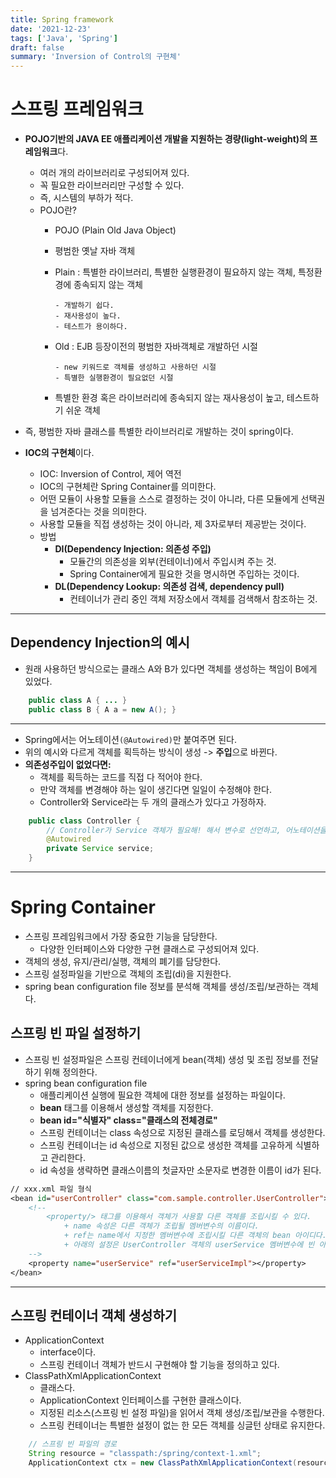 ```yaml
---
title: Spring framework
date: '2021-12-23'
tags: ['Java', 'Spring']
draft: false
summary: 'Inversion of Control의 구현체'
---
```


# 스프링 프레임워크
- **POJO기반의 JAVA EE 애플리케이션 개발을 지원하는 경량(light-weight)의 프레임워크**다.
    - 여러 개의 라이브러리로 구성되어져 있다.
    - 꼭 필요한 라이브러리만 구성할 수 있다.
    - 즉, 시스템의 부하가 적다.
    - POJO란?
        - POJO (Plain Old Java Object)
        - 평범한 옛날 자바 객체
		- Plain : 특별한 라이브러리, 특별한 실행환경이 필요하지 않는 객체, 특정환경에 종속되지 않는 객체

			  - 개발하기 쉽다.
			  - 재사용성이 높다.
			  - 테스트가 용이하다.
		- Old : EJB 등장이전의 평범한 자바객체로 개발하던 시절

			  - new 키워드로 객체를 생성하고 사용하던 시절
			  - 특별한 실행환경이 필요없던 시절
		- 특별한 환경 혹은 라이브러리에 종속되지 않는 재사용성이 높고, 테스트하기 쉬운 객체

- 즉, 평범한 자바 클래스를 특별한 라이브러리로 개발하는 것이 spring이다.

- **IOC의 구현체**이다.
    - IOC: Inversion of Control, 제어 역전
    - IOC의 구현체란 Spring Container를 의미한다.
    - 어떤 모듈이 사용할 모듈을 스스로 결정하는 것이 아니라, 다른 모듈에게 선택권을 넘겨준다는 것을 의미한다.
    - 사용할 모듈을 직접 생성하는 것이 아니라, 제 3자로부터 제공받는 것이다.
    - 방법
        - **DI(Dependency Injection: 의존성 주입)**
            - 모듈간의 의존성을 외부(컨테이너)에서 주입시켜 주는 것.
            - Spring Container에게 필요한 것을 명시하면 주입하는 것이다.
        - **DL(Dependency Lookup: 의존성 검색, dependency pull)**
            - 컨테이너가 관리 중인 객체 저장소에서 객체를 검색해서 참조하는 것.

---

## **Dependency Injection의 예시**

- 원래 사용하던 방식으로는 클래스 A와 B가 있다면 객체를 생성하는 책임이 B에게 있었다.

```java
    public class A { ... }
    public class B { A a = new A(); }
```
---

- Spring에서는 어노테이션`(@Autowired)`만 붙여주면 된다.
- 위의 예시와 다르게 객체를 획득하는 방식이 생성 -> **주입**으로 바뀐다.
- **의존성주입이 없었다면:**
    - 객체를 획득하는 코드를 직접 다 적어야 한다.
    - 만약 객체를 변경해야 하는 일이 생긴다면 일일이 수정해야 한다.
    - Controller와 Service라는 두 개의 클래스가 있다고 가정하자.

```java
    public class Controller { 
        // Controller가 Service 객체가 필요해! 해서 변수로 선언하고, 어노테이션을 붙여 제 3자인 스프링컨테이너에게 주입받은 것임
        @Autowired
        private Service service;
    }
```

--- 

# Spring Container
- 스프링 프레임워크에서 가장 중요한 기능을 담당한다.
    - 다양한 인터페이스와 다양한 구현 클래스로 구성되어져 있다.
- 객체의 생성, 유지/관리/실행, 객체의 폐기를 담당한다.
- 스프링 설정파일을 기반으로 객체의 조립(di)을 지원한다.
- spring bean configuration file 정보를 분석해 객체를 생성/조립/보관하는 객체다.

## 스프링 빈 파일 설정하기

- 스프링 빈 설정파일은 스프링 컨테이너에게 bean(객체) 생성 및 조립 정보를 전달하기 위해 정의한다.
- spring bean configuration file
    - 애플리케이션 실행에 필요한 객체에 대한 정보를 설정하는 파일이다.
	- **bean** 태그를 이용해서 생성할 객체를 지정한다.
	- **bean id="식별자" class="클래스의 전체경로"**
	- 스프링 컨테이너는 class 속성으로 지정된 클래스를 로딩해서 객체를 생성한다.
	- 스프링 컨테이너는 id 속성으로 지정된 값으로 생성한 객체를 고유하게 식별하고 관리한다.
	- id 속성을 생략하면 클래스이름의 첫글자만 소문자로 변경한 이름이 id가 된다.
    
```jsp
// xxx.xml 파일 형식
<bean id="userController" class="com.sample.controller.UserController">
    <!--
        <property/> 태그를 이용해서 객체가 사용할 다른 객체를 조립시킬 수 있다.
            + name 속성은 다른 객체가 조립될 멤버변수의 이름이다.
            + ref는 name에서 지정한 멤버변수에 조립시킬 다른 객체의 bean 아이디다.
            + 아래의 설정은 UserController 객체의 userService 멤버변수에 빈 아이디가 userServiceImpl인 객체를 조립시킨다.
    -->
    <property name="userService" ref="userServiceImpl"></property>
</bean>
```
---

## 스프링 컨테이너 객체 생성하기

- ApplicationContext
    + interface이다.
    + 스프링 컨테이너 객체가 반드시 구현해야 할 기능을 정의하고 있다. 
- ClassPathXmlApplicationContext
    + 클래스다.
    + ApplicationContext 인터페이스를 구현한 클래스이다.
    + 지정된 리소스(스프링 빈 설정 파일)을 읽어서 객체 생성/조립/보관을 수행한다.
    + 스프링 컨테이너는 특별한 설정이 없는 한 모든 객체를 싱글턴 상태로 유지한다.

```java
    // 스프링 빈 파일의 경로
    String resource = "classpath:/spring/context-1.xml";
    ApplicationContext ctx = new ClassPathXmlApplicationContext(resource);
```